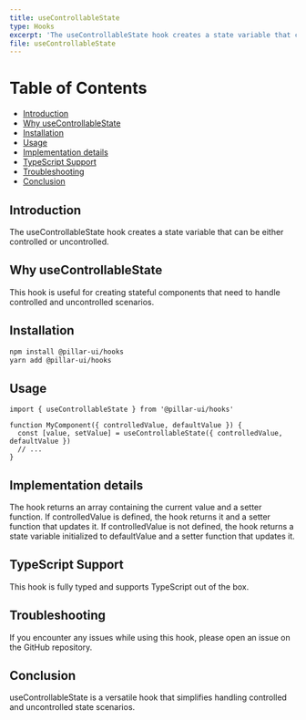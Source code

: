 ```yaml
---
title: useControllableState
type: Hooks
excerpt: 'The useControllableState hook creates a state variable that can be either controlled or uncontrolled.'
file: useControllableState
---
```


# Table of Contents

- [Introduction](#introduction)
- [Why useControllableState](#why-usecontrollablestate)
- [Installation](#installation)
- [Usage](#usage)
- [Implementation details](#implementation-details)
- [TypeScript Support](#typescript-support)
- [Troubleshooting](#troubleshooting)
- [Conclusion](#conclusion)

## Introduction

The useControllableState hook creates a state variable that can be either controlled or uncontrolled.

## Why useControllableState

This hook is useful for creating stateful components that need to handle controlled and uncontrolled scenarios.

## Installation

```bash
npm install @pillar-ui/hooks
yarn add @pillar-ui/hooks
```

## Usage

```tsx showLineNumbers title="Alert.tsx"
import { useControllableState } from '@pillar-ui/hooks'

function MyComponent({ controlledValue, defaultValue }) {
  const [value, setValue] = useControllableState({ controlledValue, defaultValue })
  // ...
}
```

## Implementation details

The hook returns an array containing the current value and a setter function. If controlledValue is defined, the hook returns it and a setter function that updates it. If controlledValue is not defined, the hook returns a state variable initialized to defaultValue and a setter function that updates it.

## TypeScript Support

This hook is fully typed and supports TypeScript out of the box.

## Troubleshooting

If you encounter any issues while using this hook, please open an issue on the GitHub repository.

## Conclusion

useControllableState is a versatile hook that simplifies handling controlled and uncontrolled state scenarios.
